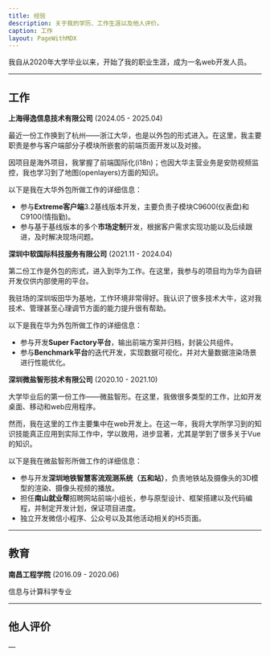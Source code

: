 ```yaml
---
title: 经验
description: 关于我的学历、工作生涯以及他人评价。
caption: 工作
layout: PageWithMDX
---
```


我自从2020年大学毕业以来，开始了我的职业生涯，成为一名web开发人员。

---

## 工作

**上海得逸信息技术有限公司** (2024.05 - 2025.04)

最近一份工作换到了杭州——浙江大华，也是以外包的形式进入。在这里，我主要职责是参与客户端部分子模块所嵌套的前端页面开发以及对接。

因项目是海外项目，我掌握了前端国际化(i18n)；也因大华主营业务是安防视频监控，我也学习到了地图(openlayers)方面的知识。

以下是我在大华外包所做工作的详细信息：

- 参与**Extreme客户端**3.2基线版本开发，主要负责子模块C9600(仪表盘)和C9100(情指勤)。
- 参与基于基线版本的多个**市场定制**开发，根据客户需求实现功能以及后续跟进，及时解决现场问题。

**深圳中软国际科技服务有限公司** (2021.11 - 2024.04)

第二份工作是外包的形式，进入到华为工作。在这里，我参与的项目均为华为自研开发仅供内部使用的平台。

我驻场的深圳坂田华为基地，工作环境非常得好。我认识了很多技术大牛，这对我技术、管理甚至心理调节方面的能力提升很有帮助。

以下是我在华为外包所做工作的详细信息：

- 参与开发**Super Factory平台**，输出前端方案并归档，封装公共组件。
- 参与**Benchmark平台**的迭代开发，实现数据可视化，并对大量数据渲染场景进行性能优化。

**深圳微盐智形技术有限公司** (2020.10 - 2021.10)

大学毕业后的第一份工作——微盐智形。在这里，我做很多类型的工作，比如开发桌面、移动和web应用程序。

然而，我在这里的工作主要集中在web开发上。在这一年，我将大学所学习到的知识技能真正应用到实际工作中，学以致用，进步显著，尤其是学到了很多关于Vue的知识。

以下是我在微盐智形所做工作的详细信息：

- 参与开发**深圳地铁智慧客流观测系统（五和站）**，负责地铁站及摄像头的3D模型的渲染、摄像头视频的播放。
- 担任**南山就业帮**招聘网站前端小组长，参与原型设计、框架搭建以及代码编程，并制定开发计划，保证项目进度。
- 独立开发微信小程序、公众号以及其他活动相关的H5页面。

---

## 教育

**南昌工程学院** (2016.09 - 2020.06)

信息与计算科学专业

---

## 他人评价

&mdash;
